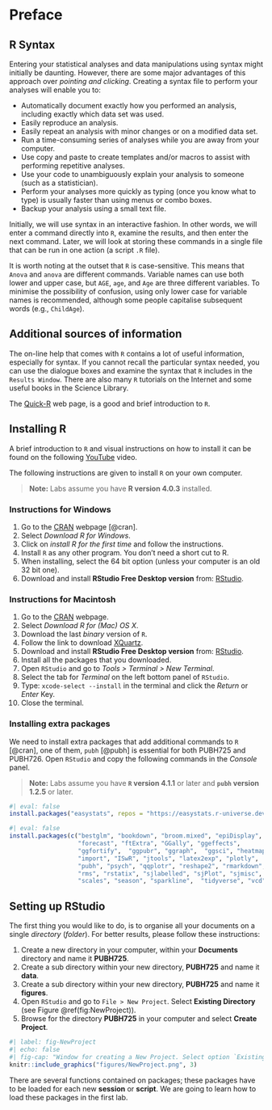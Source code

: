 # Preface {.unnumbered}

## R Syntax

Entering your statistical analyses and data manipulations using syntax might initially be daunting. However, there are some major advantages of this approach over *pointing and clicking*. Creating a syntax file to perform your analyses will enable you to:

- Automatically document exactly how you performed an analysis, including exactly which data set was used.
- Easily reproduce an analysis.
- Easily repeat an analysis with minor changes or on a modified data set.
- Run a time-consuming series of analyses while you are away from your computer.
- Use copy and paste to create templates and/or macros to assist with performing repetitive analyses.
- Use your code to unambiguously explain your analysis to someone (such as a statistician).
- Perform your analyses more quickly as typing (once you know what to type) is usually faster than using menus or combo boxes.
- Backup your analysis using a small text file.

Initially, we will use syntax in an interactive fashion. In other words, we will enter a command directly into `R`, examine the results, and then enter the next command. Later, we will look at storing these commands in a single file that can be run in one action (a script `.R` file).

It is worth noting at the outset that `R` is case-sensitive. This means that `Anova` and `anova` are different commands. Variable names can use both lower and upper case, but `AGE`, `age`, and `Age` are three different variables. To minimise the possibility of confusion, using only lower case for variable names is recommended, although some people capitalise subsequent words (e.g., `ChildAge`).

## Additional sources of information

The on-line help that comes with `R` contains a lot of useful information, especially for syntax. If you cannot recall the particular syntax needed, you can use the dialogue boxes and examine the syntax that `R` includes in the `Results Window`. There are also many `R` tutorials on the Internet and some useful books in the Science Library.

The [Quick-R](http://www.statmethods.net/index.html) web page, is a good and brief introduction to `R`. 

## Installing R

A brief introduction to `R` and visual instructions on how to install it can be found on the following  [YouTube](https://www.youtube.com/watch?v=Uenf8DbOjz0) video.

The following instructions are given to install `R` on your own computer.

> **Note:** Labs assume you have **R version 4.0.3** installed.

### Instructions for Windows

1. Go to the [CRAN](https://cran.r-project.org/) webpage [@cran].
2. Select *Download R for Windows*.
3. Click on *install R for the first time* and follow the instructions.
4. Install `R` as any other program. You don't need a short cut to R.
5. When installing, select the 64 bit option (unless your computer is an old 32 bit one).
6. Download and install **RStudio Free Desktop version** from:  [RStudio](https://rstudio.com/products/rstudio/download/).

### Instructions for Macintosh

1. Go to the [CRAN](https://cran.r-project.org/) webpage.
2. Select *Download R for (Mac) OS X*. 
3. Download the last *binary* version of `R`.
4. Follow the link to download [XQuartz](https://www.xquartz.org/).
5. Download and install **RStudio Free Desktop version** from:  [RStudio](https://rstudio.com/products/rstudio/download/).
6. Install all the packages that you downloaded.
7. Open `RStudio` and go to *Tools > Terminal > New Terminal*.
8. Select the tab for *Terminal* on the left bottom panel of `RStudio`.
9. Type: `xcode-select --install` in the terminal and click the *Return* or *Enter* Key.
10. Close the terminal.


### Installing extra packages

We need to install extra packages that add additional commands to `R` [@cran], one of them, `pubh` [@pubh] is essential for both PUBH725 and PUBH726. Open `RStudio` and copy the following commands in the *Console* panel.

> **Note:** Labs assume you have **`R` version 4.1.1** or later and **`pubh` version 1.2.5** or later.

```r
#| eval: false
install.packages("easystats", repos = "https://easystats.r-universe.dev")
```

```r
#| eval: false
install.packages(c("bestglm", "bookdown", "broom.mixed", "epiDisplay",
                   "forecast", "ftExtra", "GGally", "ggeffects",
                   "ggfortify",  "ggpubr", "ggraph",  "ggsci", "heatmaply", 
                   "import", "ISwR", "jtools", "latex2exp", "plotly", 
                   "pubh", "psych", "qqplotr", "reshape2", "rmarkdown", 
                   "rms", "rstatix", "sjlabelled", "sjPlot", "sjmisc", 
                   "scales", "season", "sparkline",  "tidyverse", "vcd"))
```

## Setting up RStudio

The first thing you would like to do, is to organise all your documents on a single *directory* (*folder*). For better results, please follow these instructions:

1. Create a new directory in your computer, within your **Documents** directory and name it **PUBH725**.
2. Create a sub directory within your new directory, **PUBH725** and name it **data**.
3. Create a sub directory within your new directory, **PUBH725** and name it **figures**.
4. Open `RStudio` and go to `File > New Project`. Select **Existing Directory** (see Figure \@ref(fig:NewProject)).
5. Browse for the directory **PUBH725** in your computer and select **Create Project**.

```r
#| label: fig-NewProject
#| echo: false
#| fig-cap: "Window for creating a New Project. Select option `Existing Directory`."
knitr::include_graphics("figures/NewProject.png", 3)
```

There are several functions contained on packages; these packages have to be loaded for each new **session** or **script**. We are going to learn how to load these packages in the first lab.
